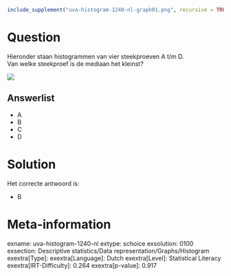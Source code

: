 ```r
include_supplement("uva-histogram-1240-nl-graph01.png", recursive = TRUE)
```

Question
========

Hieronder staan histogrammen van vier steekproeven A t/m D.\
Van welke steekproef is de mediaan het kleinst?

![](uva-histogram-1240-nl-graph01.png)

Answerlist
----------

* A
* B
* C
* D

Solution
========

Het correcte antwoord is: 

* B

Meta-information
================
exname: uva-histogram-1240-nl
extype: schoice
exsolution: 0100
exsection: Descriptive statistics/Data representation/Graphs/Histogram
exextra[Type]: 
exextra[Language]: Dutch
exextra[Level]: Statistical Literacy
exextra[IRT-Difficulty]: 0.264
exextra[p-value]: 0.917
